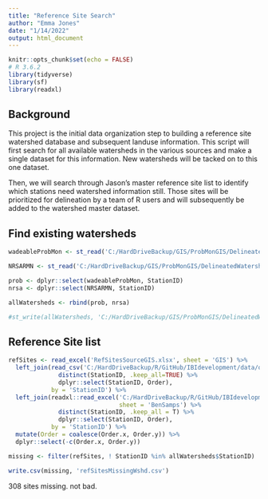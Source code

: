 ```yaml
---
title: "Reference Site Search"
author: "Emma Jones"
date: "1/14/2022"
output: html_document
---
```


```r
knitr::opts_chunk$set(echo = FALSE)
# R 3.6.2
library(tidyverse)
library(sf)
library(readxl)
```

## Background

This project is the initial data organization step to building a reference site watershed database and subsequent landuse information. This script will first search for all available watersheds in the various sources and make a single dataset for this information. New watersheds will be tacked on to this one dataset. 

Then, we will search through Jason's master reference site list to identify which stations need watershed information still. Those sites will be prioritized for delineation by a team of R users and will subsequently be added to the watershed master dataset.

## Find existing watersheds

```r
wadeableProbMon <- st_read('C:/HardDriveBackup/GIS/ProbMonGIS/DelineatedWatersheds/Watersheds.gdb', 'AllWatersheds_through2020')

NRSARMN <- st_read('C:/HardDriveBackup/GIS/ProbMonGIS/DelineatedWatersheds/Watersheds.gdb', 'NRSAandRMN') 

prob <- dplyr::select(wadeableProbMon, StationID)
nrsa <- dplyr::select(NRSARMN, StationID)

allWatersheds <- rbind(prob, nrsa)

#st_write(allWatersheds, 'C:/HardDriveBackup/GIS/ProbMonGIS/DelineatedWatersheds/allWatersheds.shp')

```

## Reference Site list

```r
refSites <- read_excel('RefSitesSourceGIS.xlsx', sheet = 'GIS') %>% 
  left_join(read_csv('C:/HardDriveBackup/R/GitHub/IBIdevelopment/data/otherProjectData/finalEnvData.csv') %>% 
              distinct(StationID, .keep_all=TRUE) %>% 
              dplyr::select(StationID, Order),
            by = 'StationID') %>% 
  left_join(readxl::read_excel('C:/HardDriveBackup/R/GitHub/IBIdevelopment/data/aquametBioDataOut/aquametBio_final_03082022.xlsx',
                               sheet = 'BenSamps') %>% 
              distinct(StationID, .keep_all = T) %>% 
              dplyr::select(StationID, Order), 
            by = 'StationID') %>% 
  mutate(Order = coalesce(Order.x, Order.y)) %>% 
  dplyr::select(-c(Order.x, Order.y))

missing <- filter(refSites, ! StationID %in% allWatersheds$StationID) 

write.csv(missing, 'refSitesMissingWshd.csv')
```

308 sites missing. not bad. 